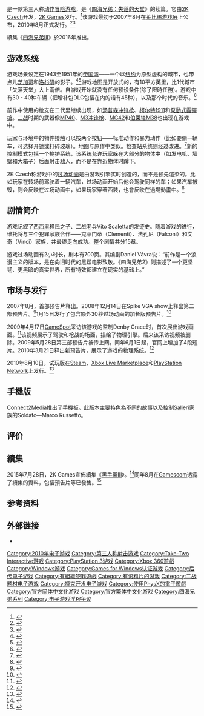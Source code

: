 {{noteTA
|G1=Games
|1=zh-tw:四海兄弟; zh-cn:四海兄弟;
}}
{{Infobox VG
| title        = 四海兄弟II
| image        = Mafia II Boxart.jpg
| english = Mafia II
| developer    = [[2K_Czech|2K Czech]]<br />Massive Bear Studios（PS3）<ref>{{Cite web |url=http://www.massivebear.com/mbport.html |title=Massive Bear Studios |publisher=Massivebear.com |date= |accessdate=2010-08-24 |archive-date=2010-09-27 |archive-url=https://web.archive.org/web/20100927152213/http://massivebear.com/mbport.html |dead-url=no }}</ref>
| publisher    = [[2K_Games|2K Games]]、[[1C|1C]]、[[Feral_Interactive|Feral Interactive]]<sub>Mac OS X</sub>、[[Connect2Media|Connect2Media]]<sub>手機</sub>
| engine       = [[Illusion_Engine|Illusion]]
| released     = {{vgrelease|NA|2010年8月25日|AU|2010年8月26日|EU|2010年8月27日<ref name=release/>}}<br>{{vgrelease|WW|2020年5月19日}}（決定版）
| genre        =  [[第三人称射击|第三人称射击]]、[[动作冒险游戏|动作冒险游戏]]
| designer     = '''主要设计师'''<br />Daniel Vávra、Pavel Brzák
| writer       = Daniel Vávra
| modes        = 单人游戏
| platforms    = [[Microsoft_Windows|Microsoft Windows]]、[[PlayStation_3|PlayStation 3]]、[[Xbox_360|Xbox 360]]、[[OnLive|OnLive]]、[[Java_ME|Java ME]]、[[PlayStation_4|PlayStation 4]]、[[Xbox_One|Xbox One]]
}}
{{Vgname|四海兄弟II|en=Mafia II|cn=黑手党II|tw=四海兄弟II}}是一款第三人称[[动作冒险游戏|动作冒险游戏]]，是《[[四海兄弟：失落的天堂|四海兄弟：失落的天堂]]》的续篇。它由[[2K_Czech|2K Czech]]开发，[[2K_Games|2K Games]]发行。<ref>{{Cite web|url=http://pc.ign.com/articles/844/844122p1.html|title=Take -Two Takes Mafia Dev|last=Robinson|first=Martin|date=2008-01-08|publisher=IGN|accessdate=2008-09-27|archive-date=2012-03-20|archive-url=https://web.archive.org/web/20120320045154/http://pc.ign.com/articles/844/844122p1.html|dead-url=no}}</ref>该游戏最初于2007年8月在[[莱比锡游戏展|莱比锡游戏展]]上公布，2010年8月正式发行。<ref name=release>{{Cite web|url=http://mafia2game.com/community/us/home.php|title=''Announcing Mafia II's Release Date''|publisher=2K Games|accessdate=2010-09-15|archive-date=2010-10-08|archive-url=https://web.archive.org/web/20101008102026/http://mafia2game.com/community/us/home.php|dead-url=yes}}</ref><ref>{{Cite web|url=http://2kgames.com/index.php?p=news&ID=232|title=2K Games Announces Mafia 2|date=2008-08-21|publisher=2K Games|accessdate=2008-09-27|archive-url=https://web.archive.org/web/20131127101605/http://www.2kgames.com/index.php?p=news&ID=232|archive-date=2013-11-27|dead-url=yes}}</ref>

續集《[[四海兄弟III|四海兄弟III]]》於2016年推出。

== 游戏系统 ==
游戏场景设定在1943至1951年的[[自由城_(侠盗猎车手)|帝国湾]]——一个以[[纽约|纽约]]为原型虚构的城市，也带点儿[[芝加哥|芝加哥]]和[[洛杉矶|洛杉矶]]的影子。<ref>{{Cite web|url=http://www.computerandvideogames.com/article.php?id=199532|title=First Mafia 2 details roll in|last=Ivan|first=Tom|date=2008-10-19|publisher=Computer and Video Games|accessdate=2008-11-04|archive-date=2010-02-01|archive-url=https://web.archive.org/web/20100201101233/http://computerandvideogames.com/article.php?id=199532|dead-url=no}}</ref><ref>{{Cite web|url=http://www.gamereactor.de/grtv/?id=5423|title=GC09: Mafia II interview|date=2009-08-25|publisher=Gamereactor Deutschland|accessdate=2009-09-26|archive-date=2009-08-29|archive-url=https://web.archive.org/web/20090829134108/http://www.gamereactor.de/grtv/?id=5423|dead-url=no}}</ref>游戏地图是开放式的，有10平方英里，比1代城市「失落天堂」大上兩倍。自游戏开始就没有任何预设条件(除了限時任務)。游戏中有30 - 40种车辆（把增补包DLC包括在内的话有45种），以及那个时代的音乐。<ref>{{Cite web|url=http://www.gamingunion.net/news/mafia-ii-gamescom-2009-preview--384.html|title=Mafia II GamesCom 2009 Preview|date=2009-08-27|publisher=Gaming Union|accessdate=2009-08-27|archive-date=2013-12-14|archive-url=https://web.archive.org/web/20131214212156/http://www.gamingunion.net/news/mafia-ii-gamescom-2009-preview--384.html|dead-url=no}}</ref>

前作中使用的枪支在二代里继续出现，如[[汤普森冲锋枪|汤普森冲锋枪]]、[[M1911手槍|柯尔特1911]]和[[泵動式霰彈槍|泵動式]][[霰彈槍|霰彈槍]]。[[二战|二战]]时期的武器像[[MP40冲锋枪|MP40]]、[[M3冲锋枪|M3冲锋枪]]、[[MG42通用機槍|MG42]]和[[伯莱塔M38|伯莱塔M38]]也出现在游戏中。

玩家与环境中的物件接触可以按两个按钮——标准动作和暴力动作（比如要偷一辆车，可选择开锁或打碎玻璃）。地图与原作中类似。检查站系统则经过改进。<ref name="psxextreme preview">{{Cite web|url=http://www.psxextreme.com/ps3-previews/196.html|title=''Mafia II Preview''|publisher=PSXExtreme|date=2008-04-26|accessdate=2010-03-25|archive-url=https://web.archive.org/web/20100315114910/http://www.psxextreme.com/ps3-previews/196.html|archive-date=2010-03-15|dead-url=yes}}</ref>新的控制模式包括一个掩护系统，该系统允许玩家躲在大部分的物体中（如发电机、墙壁和大箱子）后面射击敌人，而不是在靠近物体时蹲下。

2K Czech称游戏中的[[过场动画|过场动画]]是由游戏引擎实时创造的，而不是预先渲染的。比如玩家在转场前驾驶着一辆汽车，过场动画开始后他会驾驶同样的车；如果汽车被毁，则会反映在过场动画中，如果玩家穿著西裝，也會反映在過場動畫中。<ref>{{Cite web|url=http://uk.pc.ign.com/articles/944/944987p1.html|title=Mafia II Holiday Confessions interview|last=Hrebicek|first=Tomas|date=2009-01-15|publisher=IGN|accessdate=2009-01-15|archive-date=2009-02-20|archive-url=https://web.archive.org/web/20090220061618/http://uk.pc.ign.com/articles/944/944987p1.html|dead-url=yes}}</ref>

== 剧情简介 ==
游戏记叙了[[西西里|西西里]]移民之子、二战老兵Vito Scaletta的发迹史。随着游戏的进行，维托将与三个犯罪家族合作——克莱门蒂（Clementi）、法孔尼（Falconi）和文奇（Vinci）家族，并最终走向成功。整个剧情共分15章。

游戏过场动画有2小时长，剧本有700页。其编剧Daniel Vávra说：“前作是一个浪漫主义的版本，是在向旧时代的黑帮电影致敬。《四海兄弟2》则描述了一个更坚韧、更黑暗的真实世界，所有特效都建立在现实的基础上。”

== 市场与发行 ==

2007年8月，首部预告片释出。2008年12月14日在Spike VGA show上释出第二部预告片。<ref name="spiketrailer">{{Cite web|url=http://www.1up.com/do/newsStory?cId=3171850|title=''Spike Shows Off Mafia 2 Trailer''|publisher=[[1UP.com|1UP]]|date=2008-12-14|accessdate=2010-06-21|deadurl=yes|archiveurl=https://archive.is/20121206031457/http://www.1up.com/do/newsStory?cId=3171850|archivedate=2012-12-06}}</ref>1月15日发行了包含额外30秒过场动画的加长版预告片。<ref>{{Cite web |url=http://uk.pc.ign.com/dor/objects/957839/mafia-ii/videos/mafia2_trailer_011409.html;jsessionid=117d6i9tdbni3 |title=Extended trailer |publisher=Uk.pc.ign.com |date= |accessdate=2010-08-24 |deadurl=yes |archiveurl=https://archive.is/20120718163032/http://uk.pc.ign.com/dor/objects/957839/mafia-ii/videos/mafia2_trailer_011409.html;jsessionid=117d6i9tdbni3 |archivedate=2012-07-18 }}</ref>

2009年4月17日[[GameSpot|GameSpot]]采访该游戏的监制Denby Grace时，首次展出游戏画面。<ref>{{Cite web|url=http://uk.gamespot.com/ps3/action/mafia2/news.html?sid=6208079|title=Mafia II Impressions - Exclusive First Preview|last=Park|first=Andrew|date=2009-04-16|publisher=GameSpot|accessdate=2009-04-27|deadurl=yes|archiveurl=https://web.archive.org/web/20090420132725/http://uk.gamespot.com/ps3/action/mafia2/news.html?sid=6208079|archivedate=2009-04-20}}</ref>该视频展示了驾驶和枪战的场面，描绘了物理引擎。后来该采访视频被删除。2009年5月28日第三部预告片被传上网。同年6月1日起，官网上增加了4段短片。2010年3月21日释出新预告片，展示了游戏的物理系统。<ref>{{Cite web|url=http://physxinfo.com/news/2514/mafia-ii-first-physx-trailer/|title=Mafia II: first PhysX Trailer|date=2010-03-27|accessdate=2010-04-07|archive-date=2010-03-30|archive-url=https://web.archive.org/web/20100330082018/http://physxinfo.com/news/2514/mafia-ii-first-physx-trailer/|dead-url=no}}</ref>

2010年8月10日，试玩版在[[Steam|Steam]]、[[Xbox_Live_Marketplace|Xbox Live Marketplace]]和[[PlayStation_Network|PlayStation Network]]上发行。<ref>{{Cite web |url=http://www.mafia2game.com/demo/ |title=Mafia II Demo |publisher=Mafia2game.com |date= |accessdate=2010-08-21 |archive-date=2010-08-06 |archive-url=https://web.archive.org/web/20100806063154/http://mafia2game.com/demo/ |dead-url=no }}</ref>

== 手機版 ==
[[Connect2Media|Connect2Media]]推出了手機板。此版本主要特色為不同的故事以及控制Salieri家族的Soldato—Marco Russetto。
== 评价 ==
{{Video game reviews
| MC = (PC) 77/100<ref name="MetaC_PC">{{cite web | url = http://www.metacritic.com/game/pc/mafia-ii | title = Mafia II for PC | publisher = CBS Interactive | work = [[Metacritic|Metacritic]] | accessdate = 2010-08-24 | archive-date = 2012-03-03 | archive-url = https://www.webcitation.org/65spcO22w?url=http://www.metacritic.com/game/pc/mafia-ii | dead-url = no }}</ref><br />(PS3) 75/100<ref name="MetaC_PS3">{{cite web | url = http://www.metacritic.com/game/playstation-3/mafia-ii | title = Mafia II for PlayStation 3 | publisher =  | work = Metacritic | accessdate = 2010-08-24 | archive-date = 2012-03-03 | archive-url = https://www.webcitation.org/65spe2v70?url=http://www.metacritic.com/game/playstation-3/mafia-ii | dead-url = no }}</ref><br />(X360) 74/100<ref name="MetaC_360">{{cite web | url = http://www.metacritic.com/game/xbox-360/mafia-ii | title = Mafia II for Xbox 360 | publisher =  | work = Metacritic | accessdate = 2010-08-24 | archive-date = 2012-03-03 | archive-url = https://www.webcitation.org/65spdFlX8?url=http://www.metacritic.com/game/xbox-360/mafia-ii | dead-url = no }}</ref>
| 1UP = B<ref>{{cite web|url=http://www.1up.com/do/reviewPage?cId=3181020&p=1|archive-url=https://archive.is/20120525185849/http://www.1up.com/do/reviewPage?cId=3181020&p=1|url-status=dead|archive-date=2012-05-25|title=Mafia II|publisher=1UP|accessdate=2010-09-23|dead-url=no}}</ref>
| Edge = 6/10<ref name="edge_r">{{cite web |url=http://www.next-gen.biz/reviews/mafia-ii-review |title=Mafia II Review | Edge Magazine |publisher=Next-gen.biz |accessdate=2010-08-27 |url-status=dead |archiveurl=https://web.archive.org/web/20110610074019/http://www.next-gen.biz/reviews/mafia-ii-review |archivedate=2011-06-10 |dead-url=no }}</ref>
| EuroG = 4/10<ref name="eurog_r">{{cite web |date= 2010-08-24 |first= John |last= Teti |url= http://www.eurogamer.net/articles/2010-08-23-mafia-ii-review |title= Mafia II Review - Page 1 |publisher= Eurogamer.net |accessdate= 2010-08-24 |archive-date= 2012-03-03 |archive-url= https://www.webcitation.org/65sklEAYj?url=http://www.eurogamer.net/articles/2010-08-23-mafia-ii-review |dead-url= no }}</ref>
| GI = 9.0/10<ref name="game_informer_r">{{cite web |first= Matt |last= Bertz |title= Mafia II Review: Jump Into This Thing Of Ours |url= http://gameinformer.com/games/mafia_ii/b/xbox360/archive/2010/08/20/mafia-ii-review-jump-into-this-thing-of-ours.aspx |work= Game Informer |quote= draws on the rich mobster film history to weave a gripping drama |accessdate= 2020-02-19 |archive-date= 2013-07-02 |archive-url= https://www.webcitation.org/6Hnjo33FM?url=http://www.gameinformer.com/games/mafia_ii/b/xbox360/archive/2010/08/20/mafia-ii-review-jump-into-this-thing-of-ours.aspx |dead-url= yes }}</ref>
| GamePro = {{Rating|3.5|5}}<ref>{{cite web |last=Hayward |first=Andrew |url=http://www.gamepro.com/article/reviews/216220/mafia-2/ |title=Mafia 2 Review from |publisher=GamePro |date=2010-08-23 |accessdate=2010-08-27 |archiveurl=https://web.archive.org/web/20100825080543/http://www.gamepro.com/article/reviews/216220/mafia-2/ |archivedate=2010-08-25 |dead-url=no }}</ref>
| GSpot = 8.5/10<ref name="gamespot">{{cite web |url=http://uk.gamespot.com/pc/action/mafia2/review.html?om_act=convert&om_clk=gssummary&tag=summary%3Bread-review |title=Mafia II Review for PC - GameSpot |publisher=Uk.gamespot.com |date=2010-08-23 |first=Kevin |last=VanOrd |accessdate=2010-08-27 |url-status=dead |archiveurl=https://web.archive.org/web/20100905055234/http://uk.gamespot.com/pc/action/mafia2/review.html?om_act=convert&om_clk=gssummary&tag=summary%3Bread-review |archivedate=2010-09-05 |dead-url=no }}</ref>
| GTM = 8/10<ref>{{cite web |url=http://www.gamestm.co.uk/reviews/mafia-ii-review/ |title=Mafia II Review | Videogames Magazine - gamesTM - Official Website |publisher=gamesTM |date= |accessdate=2010-08-27 |archive-date=2012-03-03 |archive-url=https://www.webcitation.org/65spYlnBh?url=http://www.gamestm.co.uk/reviews/mafia-ii-review/ |dead-url=yes }}</ref>
| GT = 7.7/10<ref>{{cite web |date=2010-08-25 |url=http://www.gametrailers.com/video/review-hd-mafia-ii/703566 |title=Mafia II Video Game, Review HD | Video Clip | Game Trailers & Videos |publisher=GameTrailers.com |accessdate=2010-08-27 |archive-date=2013-07-02 |archive-url=https://www.webcitation.org/6HnjtWeO9?url=http://www.gametrailers.com/reviews/7aisis/mafia-ii-review |dead-url=no }}</ref>
| IGN = 7.0/10<ref name="ign_r">{{cite web |first=Greg |last=Miller |url=http://uk.ps3.ign.com/articles/111/1114635p2.html |title=Mafia II Review - PlayStation 3 Review at IGN |publisher=Uk.ps3.ign.com |date=2010-07-07 |accessdate=2010-08-24 |url-status=dead |archiveurl=https://web.archive.org/web/20100827014710/http://uk.ps3.ign.com/articles/111/1114635p2.html |archivedate=2010-08-27 |dead-url=no }}</ref>
| OXM = 7/10<ref>{{cite web |url=http://www.oxm.co.uk/article.php?id=21898 |title=Xbox Review: Mafia 2 - Official Xbox 360 Magazine |publisher=Oxm.co.uk |date=2010-08-23 |accessdate=2010-08-27 |archive-date=2012-03-03 |archive-url=https://www.webcitation.org/65skvqGXg?url=http://www.oxm.co.uk/21898/reviews/mafia-2-review/ |dead-url=yes }}</ref>
| PCGUK = 78%<ref>{{cite web |url=http://www.pcgamer.com/2010/08/24/mafia-2-review/ |title=Mafia 2 review |publisher=PC Gamer |date= |accessdate=2010-08-27 |archive-date=2012-06-05 |archive-url=https://www.webcitation.org/68CZcdBC3?url=http://www.pcgamer.com/review/mafia-2-review/ |dead-url=no }}</ref>
| XPlay = {{Rating|4|5}}<ref>{{cite web |last=Sessler |first=Adam |url=http://www.g4tv.com/games/xbox-360/47821/Mafia-II/review/ |title=X-Play Mafia II review |publisher=G4 |date=2010-08-23 |accessdate=2011-02-23 |archive-date=2013-07-02 |archive-url=https://www.webcitation.org/6HnjvLRY3?url=http://www.g4tv.com/games/xbox-360/47821/Mafia-II/review/ |dead-url=yes }}</ref>
}}

==續集==
2015年7月28日，2K Games宣佈續集《[[黑手黨III|黑手黨III]]》。<ref>{{Cite web |url = http://www.gamespot.com/articles/mafia-3-confirmed-full-reveal-coming-next-week/1100-6429230/ |title = Mafia 3 Confirmed, Full Reveal Coming Next Week |author = Eddie Makuch |date = 2015-07-28 |publisher = Gamespot |language = en |accessdate = 2016-04-07 |archive-date = 2016-01-21 |archive-url = https://web.archive.org/web/20160121152540/http://www.gamespot.com/articles/mafia-3-confirmed-full-reveal-coming-next-week/1100-6429230/ |dead-url = no }}</ref>同年8月在[[Gamescom|Gamescom]]透露了續集的資料，包括預告片等已發售。<ref>{{Cite web |url = http://www.gamespot.com/articles/mafia-3-casts-you-as-a-black-vietnam-war-veteran-i/1100-6429476/ |title = Mafia 3 Casts You as a Black Vietnam War Veteran in 1960s New Orleans |author = Eddie Makuch |date = 2015-08-05 |publisher = Gamespot |language = 中文 |accessdate = 2016-04-07 |archive-date = 2016-03-25 |archive-url = https://web.archive.org/web/20160325225902/http://www.gamespot.com/articles/mafia-3-casts-you-as-a-black-vietnam-war-veteran-i/1100-6429476/ |dead-url = no }}</ref>

== 参考资料 ==
{{Reflist}}

== 外部链接 ==
* {{Official|http://www.2kgames.com/mafia2/}}

{{黑手党系列}}
{{Authority control}}
{{DEFAULTSORT:Mafia II}}
[[Category:2010年电子游戏|Category:2010年电子游戏]]
[[Category:第三人称射击游戏|Category:第三人称射击游戏]]
[[Category:Take-Two_Interactive游戏|Category:Take-Two Interactive游戏]]
[[Category:PlayStation_3游戏|Category:PlayStation 3游戏]]
[[Category:Xbox_360遊戲|Category:Xbox 360遊戲]]
[[Category:Windows游戏|Category:Windows游戏]]
[[Category:Games_for_Windows认证游戏|Category:Games for Windows认证游戏]]
[[Category:后传电子游戏|Category:后传电子游戏]]
[[Category:有組織犯罪遊戲|Category:有組織犯罪遊戲]]
[[Category:有资料片的游戏|Category:有资料片的游戏]]
[[Category:二战题材电子游戏|Category:二战题材电子游戏]]
[[Category:捷克开发电子游戏|Category:捷克开发电子游戏]]
[[Category:使用PhysX的電子遊戲|Category:使用PhysX的電子遊戲]]
[[Category:官方简体中文化游戏|Category:官方简体中文化游戏]]
[[Category:官方繁体中文化游戏|Category:官方繁体中文化游戏]]
[[Category:四海兄弟系列|Category:四海兄弟系列]]
[[Category:电子游戏淫秽争议|Category:电子游戏淫秽争议]]